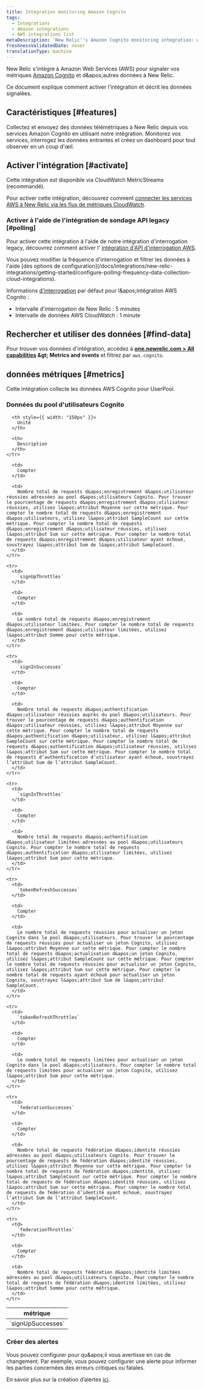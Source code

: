 ```yaml
---
title: Intégration monitoring Amazon Cognito
tags:
  - Integrations
  - Amazon integrations
  - AWS integrations list
metaDescription: 'New Relic''s Amazon Cognito monitoring integration: what data it reports, and how to enable it.'
freshnessValidatedDate: never
translationType: machine
---
```


New Relic s&apos;intègre à Amazon Web Services (AWS) pour signaler vos métriques [Amazon Cognito](https://aws.amazon.com/cognito/) et d&amp;apos;autres données à New Relic.

Ce document explique comment activer l&apos;intégration et décrit les données signalées.

## Caractéristiques [#features]

Collectez et envoyez des données télémétriques à New Relic depuis vos services Amazon Cognito en utilisant notre intégration. Monitorez vos services, interrogez les données entrantes et créez un dashboard pour tout observer en un coup d&apos;œil.

## Activer l&apos;intégration [#activate]

Cette intégration est disponible via CloudWatch MetricStreams (recommandé).

Pour activer cette intégration, découvrez comment [connecter les services AWS à New Relic via les flux de métriques CloudWatch](/docs/infrastructure/amazon-integrations/connect/aws-metric-stream-setup/).

### Activer à l&apos;aide de l&apos;intégration de sondage API legacy [#polling]

Pour activer cette intégration à l&apos;aide de notre intégration d&apos;interrogation legacy, découvrez comment activer l&apos; [intégration d&apos;API d&apos;interrogation AWS](/docs/infrastructure/amazon-integrations/connect/connect-aws-new-relic-infrastructure-monitoring/).

<Callout variant="tip">
  Vous pouvez modifier la fréquence d&apos;interrogation et filtrer les données à l&apos;aide [des options de configuration](/docs/integrations/new-relic-integrations/getting-started/configure-polling-frequency-data-collection-cloud-integrations).

  Informations [d&apos;interrogation](/docs/infrastructure/amazon-integrations/aws-integrations-list/aws-polling-intervals-infrastructure-integrations) par défaut pour l&amp;apos;intégration AWS Cognito :

  * Intervalle d&apos;interrogation de New Relic : 5 minutes
  * Intervalle de données AWS CloudWatch : 1 minute
</Callout>

## Rechercher et utiliser des données [#find-data]

Pour trouver vos données d&apos;intégration, accédez à <DNT>**[one.newrelic.com &gt; All capabilities](https://one.newrelic.com/all-capabilities) &amp;gt; Metrics and events**</DNT> et filtrez par `aws.cognito`.

## données métriques [#metrics]

Cette intégration collecte les données AWS Cognito pour UserPool.

### Données du pool d&apos;utilisateurs Cognito

<table>
  <thead>
    <tr>
      <th style={{ width: "275px" }}>
        métrique
      </th>

      <th style={{ width: "150px" }}>
        Unité
      </th>

      <th>
        Description
      </th>
    </tr>
  </thead>

  <tbody>
    <tr>
      <td>
        `signUpSuccesses`
      </td>

      <td>
        Compter
      </td>

      <td>
        Nombre total de requests d&apos;enregistrement d&apos;utilisateur réussies adressées au pool d&apos;utilisateurs Cognito. Pour trouver le pourcentage de requests d&apos;enregistrement d&apos;utilisateur réussies, utilisez l&apos;attribut Moyenne sur cette métrique. Pour compter le nombre total de requests d&apos;enregistrement d&apos;utilisateurs, utilisez l&apos;attribut SampleCount sur cette métrique. Pour compter le nombre total de requests d&apos;enregistrement d&apos;utilisateur réussies, utilisez l&apos;attribut Sum sur cette métrique. Pour compter le nombre total de requests d&apos;enregistrement d&apos;utilisateur ayant échoué, soustrayez l&apos;attribut Sum de l&apos;attribut SampleCount.
      </td>
    </tr>

    <tr>
      <td>
        `signUpThrottles`
      </td>

      <td>
        Compter
      </td>

      <td>
        Le nombre total de requests d&apos;enregistrement d&apos;utilisateur limitées. Pour compter le nombre total de requests d&apos;enregistrement d&apos;utilisateur limitées, utilisez l&apos;attribut Somme pour cette métrique.
      </td>
    </tr>

    <tr>
      <td>
        `signInSuccesses`
      </td>

      <td>
        Compter
      </td>

      <td>
        Nombre total de requests d&apos;authentification d&apos;utilisateur réussies auprès du pool d&apos;utilisateurs. Pour trouver le pourcentage de requests d&apos;authentification d&apos;utilisateur réussies, utilisez l&apos;attribut Moyenne sur cette métrique. Pour compter le nombre total de requests d&apos;authentification d&apos;utilisateur, utilisez l&apos;attribut SampleCount sur cette métrique. Pour compter le nombre total de requests d&apos;authentification d&apos;utilisateur réussies, utilisez l&apos;attribut Sum sur cette métrique. Pour compter le nombre total de requests d’authentification d’utilisateur ayant échoué, soustrayez l’attribut Sum de l’attribut SampleCount.
      </td>
    </tr>

    <tr>
      <td>
        `signInThrottles`
      </td>

      <td>
        Compter
      </td>

      <td>
        Nombre total de requests d&apos;authentification d&apos;utilisateur limitées adressées au pool d&apos;utilisateurs Cognito. Pour compter le nombre total de requests d&apos;authentification d&apos;utilisateur limitées, utilisez l&apos;attribut Sum pour cette métrique.
      </td>
    </tr>

    <tr>
      <td>
        `tokenRefreshSuccesses`
      </td>

      <td>
        Compter
      </td>

      <td>
        Le nombre total de requests réussies pour actualiser un jeton Cognito dans le pool d&apos;utilisateurs. Pour trouver le pourcentage de requests réussies pour actualiser un jeton Cognito, utilisez l&apos;attribut Moyenne sur cette métrique. Pour compter le nombre total de requests d&apos;actualisation d&apos;un jeton Cognito, utilisez l&apos;attribut SampleCount sur cette métrique. Pour compter le nombre total de requests réussies pour actualiser un jeton Cognito, utilisez l&apos;attribut Sum sur cette métrique. Pour compter le nombre total de requests ayant échoué pour actualiser un jeton Cognito, soustrayez l&apos;attribut Sum de l&apos;attribut SampleCount.
      </td>
    </tr>

    <tr>
      <td>
        `tokenRefreshThrottles`
      </td>

      <td>
        Compter
      </td>

      <td>
        Le nombre total de requests limitées pour actualiser un jeton Cognito dans le pool d&apos;utilisateurs. Pour compter le nombre total de requests limitées pour actualiser un jeton Cognito, utilisez l&apos;attribut Sum pour cette métrique.
      </td>
    </tr>

    <tr>
      <td>
        `federationSuccesses`
      </td>

      <td>
        Compter
      </td>

      <td>
        Nombre total de requests fédération d&apos;identité réussies adressées au pool d&apos;utilisateurs Cognito. Pour trouver le pourcentage de requests de fédération d&apos;identité réussies, utilisez l&apos;attribut Moyenne sur cette métrique. Pour compter le nombre total de requests de fédération d&apos;identité, utilisez l&apos;attribut SampleCount sur cette métrique. Pour compter le nombre total de requests de fédération d&apos;identité réussies, utilisez l&apos;attribut Sum sur cette métrique. Pour compter le nombre total de requests de fédération d’identité ayant échoué, soustrayez l’attribut Sum de l’attribut SampleCount.
      </td>
    </tr>

    <tr>
      <td>
        `federationThrottles`
      </td>

      <td>
        Compter
      </td>

      <td>
        Nombre total de requests fédération d&apos;identité limitées adressées au pool d&apos;utilisateurs Cognito. Pour compter le nombre total de requests de fédération d&apos;identité limitées, utilisez l&apos;attribut Somme pour cette métrique.
      </td>
    </tr>
  </tbody>
</table>

### Créer des alertes

Vous pouvez configurer <InlinePopover type="alerts" />pour qu&amp;apos;il vous avertisse en cas de changement. Par exemple, vous pouvez configurer une alerte pour informer les parties concernées des erreurs critiques ou fatales.

En savoir plus sur la création d’alertes [ici](/docs/alerts-applied-intelligence/new-relic-alerts/learn-alerts/introduction-alerts/).